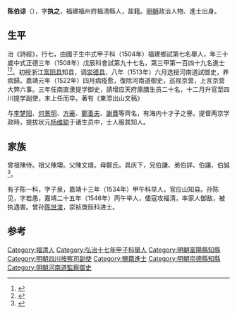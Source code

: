 {{明清人物信息框
| 姓名 = 陳伯諒
| 原名 =
| 圖片名稱= 
| 圖片大小 =
| 圖片說明 = 
| 最高職務 =四川按察司副使
| 國家 = 大明 
| 爵位 =
| 籍貫 = [[福建|福建]][[福州府|福州府]][[福清縣|福清縣]]
| 族裔 = 
| 字號 = 
| 諡號 =
| 出生日期 = 十月十四日
| 出生地點 = 
| 逝世日期 = 嘉靖五年
| 逝世地點 =
| 墓葬 =
| 配偶 = 娶林氏
| 親屬 = 
| 出身 =
* 弘治十七年甲子科舉人
* 正德三年戊辰科進士
| 經歷 =
| 著作 = 
}}
'''陈伯谅'''（{{bd|1479年||1526年}}），字'''执之'''，福建福州府福清縣人，盐籍。[[明朝|明朝]]政治人物、進士出身。

==生平== 
治《詩經》，行七，由國子生中式甲子科（1504年）福建鄉試第七名舉人，年三十歲中式正德三年（1508年）戊辰科會試第九十七名，第三甲第一百四十九名進士<ref>{{Cite book|title=《皇明贡举考》卷五|last=（明）[[张朝瑞|张朝瑞]]|first=|publisher=《续修四库全书》史部第828册|year=|isbn=|location=|pages=}}</ref><ref>{{Cite book|title=贡举志五种 上|last=鲁小俊，江俊伟著|first=|publisher=武汉：武汉大学出版社|year=2009|isbn=978-7-307-07043-1|location=|pages=}}</ref>。初授浙江[[富阳县|富阳县]]知县，调[[崇德县|崇德县]]，八年（1513年）六月选授河南道試御史，养病歸。嘉靖元年（1522年）四月病痊愈，復除河南道御史，巡视京营，上言京营大弊六事。三年任南直隶提学御史，請增应天府廪膳生员二十名，十二月升官至四川提学副使，未上任而卒。著有《東漈出山文稿》

与[[李梦阳|李梦阳]]、[[何景明|何景明]]、[[方豪|方豪]]、[[鄭善夫|鄭善夫]]、[[謝蕡|謝蕡]]等齊名，有海内十才子之譽。提督两京学政時，提拔状元[[杨维聪|杨维聪]]于诸生员中，士人服其知人。

==家族== 
曾祖陳侍。祖父陳墺。父陳文璟。母鄭氏。具庆下，兄伯謙、弟伯詳、伯讓、伯誠<ref>{{Cite book|title=天一阁藏明代科举录选刊 登科录 点校本|last=龚延明主编|first=|publisher=宁波出版社|year=2016|isbn=978-7-5526-2320-8|location=宁波|pages=|quote=《天一閣藏明代科舉錄選刊.登科錄》之《正德三年戊辰科進士登科録》}}</ref>。

有子陈一科，字子泉，嘉靖十三年（1534年）甲午科举人，官应山知县。孙陈见，字若愚，嘉靖二十五年（1546年）丙午举人，倭寇攻福清，率家人御敌，被执遇害。曾孙[[陈世浚|陈世浚]]，崇祯庚辰科进士。

==参考==

{{reflist}}
{{明朝人物小作品}}
{{正德三年戊辰科殿試金榜}}
{{DEFAULTSORT:Chen陳}}
[[Category:福清人|Category:福清人]]
[[Category:弘治十七年甲子科舉人|Category:弘治十七年甲子科舉人]]
[[Category:明朝富陽縣知縣|Category:明朝富陽縣知縣]]
[[Category:明朝四川按察司副使|Category:明朝四川按察司副使]]
[[Category:鹽籍進士|Category:鹽籍進士]]
[[Category:明朝崇德縣知縣|Category:明朝崇德縣知縣]]
[[Category:明朝河南道監察御史|Category:明朝河南道監察御史]]